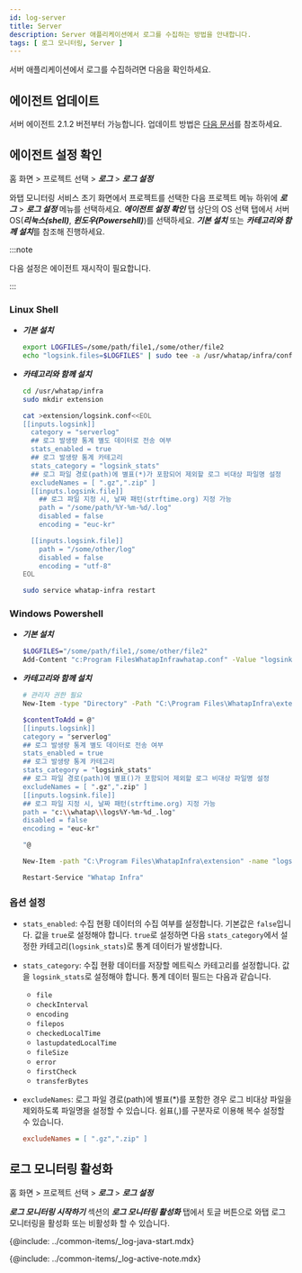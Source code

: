 ```yaml
---
id: log-server
title: Server
description: Server 애플리케이션에서 로그를 수집하는 방법을 안내합니다. 
tags: [ 로그 모니터링, Server ]
---
```


서버 애플리케이션에서 로그를 수집하려면 다음을 확인하세요.

## 에이전트 업데이트

서버 에이전트 2.1.2 버전부터 가능합니다. 업데이트 방법은 [다음 문서](../server/agent-update)를 참조하세요.

## 에이전트 설정 확인

홈 화면 > 프로젝트 선택 > ***로그*** > ***로그 설정***

와탭 모니터링 서비스 초기 화면에서 프로젝트를 선택한 다음 프로젝트 메뉴 하위에 ***로그*** > ***로그 설정*** 메뉴를 선택하세요. ***에이전트 설정 확인*** 탭 상단의 OS 선택 탭에서 서버 OS(***리눅스(shell)***, ***윈도우(Powersehll)***)를 선택하세요. ***기본 설치*** 또는 ***카테고리와 함께 설치***를 참조해 진행하세요. 

:::note

다음 설정은 에이전트 재시작이 필요합니다.

:::

### Linux Shell

* ***기본 설치***

  ```bash title='Linux Shell'
  export LOGFILES=/some/path/file1,/some/other/file2
  echo "logsink.files=$LOGFILES" | sudo tee -a /usr/whatap/infra/conf/whatap.conf
  ```

* ***카테고리와 함께 설치***

  ```bash title='Linux Shell' {7-12,14,15} showLineNumbers
  cd /usr/whatap/infra
  sudo mkdir extension

  cat >extension/logsink.conf<<EOL
  [[inputs.logsink]]
    category = "serverlog"
    ## 로그 발생량 통계 별도 데이터로 전송 여부
    stats_enabled = true 
    ## 로그 발생량 통계 카테고리
    stats_category = "logsink_stats"
    ## 로그 파일 경로(path)에 별표(*)가 포함되어 제외할 로그 비대상 파일명 설정 
    excludeNames = [ ".gz",".zip" ] 
    [[inputs.logsink.file]]
      ## 로그 파일 지정 시, 날짜 패턴(strftime.org) 지정 가능
      path = "/some/path/%Y-%m-%d/.log" 
      disabled = false
      encoding = "euc-kr"

    [[inputs.logsink.file]]
      path = "/some/other/log"
      disabled = false
      encoding = "utf-8"
  EOL

  sudo service whatap-infra restart
  ```

### Windows Powershell

* ***기본 설치***

  ```bash title='Windows Powershell'
  $LOGFILES="/some/path/file1,/some/other/file2"
  Add-Content "c:Program FilesWhatapInfrawhatap.conf" -Value "logsink.files=$LOGFILES"
  ```

* ***카테고리와 함께 설치***

  ```bash title='Windows Powershell' {6-11,13,14} showLineNumbers
  # 관리자 권한 필요
  New-Item -type "Directory" -Path "C:\Program Files\WhatapInfra\extension"

  $contentToAdd = @"
  [[inputs.logsink]]
  category = "serverlog"
  ## 로그 발생량 통계 별도 데이터로 전송 여부
  stats_enabled = true 
  ## 로그 발생량 통계 카테고리
  stats_category = "logsink_stats"
  ## 로그 파일 경로(path)에 별표()가 포함되어 제외할 로그 비대상 파일명 설정 
  excludeNames = [ ".gz",".zip" ] 
  [[inputs.logsink.file]]
  ## 로그 파일 지정 시, 날짜 패턴(strftime.org) 지정 가능
  path = "c:\\whatap\\logs%Y-%m-%d_.log"
  disabled = false
  encoding = "euc-kr"

  "@

  New-Item -path "C:\Program Files\WhatapInfra\extension" -name "logsink.conf" -type "file" -value $contentToAdd -Force

  Restart-Service "Whatap Infra"
  ```

### 옵션 설정

* `stats_enabled`: 수집 현황 데이터의 수집 여부를 설정합니다. 기본값은 `false`입니다. 값을 `true`로 설정해야 합니다. `true`로 설정하면 다음 `stats_category`에서 설정한 카테고리(`logsink_stats`)로 통계 데이터가 발생합니다.

* `stats_category`: 수집 현황 데이터를 저장할 메트릭스 카테고리를 설정합니다. 값을 `logsink_stats`로 설정해야 합니다. 통계 데이터 필드는 다음과 같습니다.

  * `file`
  * `checkInterval`
  * `encoding`
  * `filepos`
  * `checkedLocalTime`
  * `lastupdatedLocalTime`
  * `fileSize`
  * `error`
  * `firstCheck`
  * `transferBytes`

* `excludeNames`: 로그 파일 경로(path)에 별표(*)를 포함한 경우 로그 비대상 파일을 제외하도록 파일명을 설정할 수 있습니다. 쉼표(,)를 구분자로 이용해 복수 설정할 수 있습니다.

  ```ini title='Example'
  excludeNames = [ ".gz",".zip" ]
  ```

## 로그 모니터링 활성화

홈 화면 > 프로젝트 선택 > ***로그*** > ***로그 설정***

***로그 모니터링 시작하기*** 섹션의 ***로그 모니터링 활성화*** 탭에서 토글 버튼으로 와탭 로그 모니터링을 활성화 또는 비활성화 할 수 있습니다. 

{@include: ../common-items/_log-java-start.mdx} 

{@include: ../common-items/_log-active-note.mdx} 

